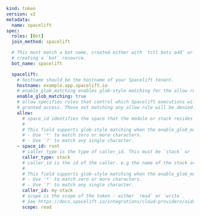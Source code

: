 ```yaml
kind: token
version: v2
metadata:
  name: spacelift
spec:
  roles: [Bot]
  join_method: spacelift

  # This must match a bot name, created either with `tctl bots add` or by
  # creating a `bot` resource.
  bot_name: spacelift

  spacelift:
    # hostname should be the hostname of your Spacelift tenant.
    hostname: example.app.spacelift.io
    # enable_glob_matching enables glob-style matching for the allow rules.
    enable_glob_matching: true
    # allow specifies rules that control which Spacelift executions will be
    # granted access. Those not matching any allow rule will be denied.
    allow:
      # space_id identifies the space that the module or stack resides within.
      #
      # This field supports glob-style matching when the enable_glob_matching field is true:
      # - Use '*' to match zero or more characters.
      # - Use '?' to match any single character.
    - space_id: root
      # caller_type is the type of caller_id. This must be `stack` or `module`.
      caller_type: stack
      # caller_id is the id of the caller. e.g the name of the stack or module.
      #
      # This field supports glob-style matching when the enable_glob_matching field is true:
      # - Use '*' to match zero or more characters.
      # - Use '?' to match any single character.
      caller_id: my-stack
      # scope is the scope of the token - either `read` or `write`.
      # See https://docs.spacelift.io/integrations/cloud-providers/oidc/#about-scopes
      scope: read
```